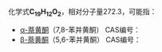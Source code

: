 {{DISPLAYTITLE:C<sub>19</sub>H<sub>12</sub>O<sub>2</sub>}}{{MolFormDisambigNav|C=19|H=12|O=2}}
化学式'''C<sub>19</sub>H<sub>12</sub>O<sub>2</sub>'''，相对分子量272.3，可能指：

* [[α-萘黄酮|α-萘黄酮]]（7,8-苯并黄酮） CAS编号：{{CAS|604-59-1}}
* [[β-萘黄酮|β-萘黄酮]]（5,6-苯并黄酮） CAS编号：{{CAS|6051-87-2}}

{{MolFormDisambig}}